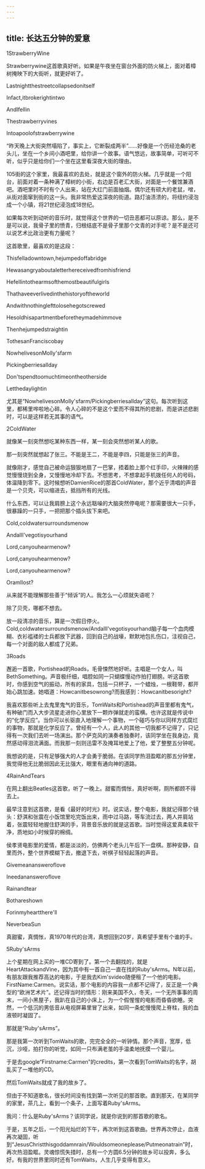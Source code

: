 ```yaml
---
---
---
```

title: 长达五分钟的爱意
---




1StrawberryWine


Strawberrywine这首歌真好听。如果是午夜坐在窗台外面的防火梯上，面对着樟树掩映下的大街听，就更好听了。


Lastnightthestreetcollapsedonitself

Infact,itbrokerightintwo

AndIfellin

Thestrawberryvines

Intoapoolofstrawberrywine




“昨天晚上大街突然塌陷了，事实上，它断裂成两半”……好像是一个历经沧桑的老头儿，坐在一个乡间小酒吧里，给你讲一个故事。语气悠远，故事简单，可听可不听，似乎只是给你们一个坐在这里看深夜大街的理由。

105街的这个家里，我最喜欢的去处，就是这个窗外的防火梯。几乎就是一个阳台，前面对着一条种满了樟树的小街，右边是百老汇大街，对面是一个餐馆兼酒吧。酒吧里时不时有个人出来，站在大红门前面抽烟。偶尔还有硕大的老鼠，噌，从街对面窜到街的这一头。我非常热爱这深夜的街道。路灯油渍溃的，将纽约浸泡成一个小镇，将21世纪浸泡成18世纪。

如果每次听到动听的音乐时，就觉得这个世界的一切丑恶都可以原谅。那么，是不是可以说，我骨子里的愤青，归根结底不是骨子里那个文青的对手呢？是不是还可以说艺术比政治更有力量呢？

这首歌里，最喜欢的是这段：




Thisfelladowntown,hejumpedoffabridge

Hewasangryaboutaletterhereceivedfromhisfriend

Hefellintothearmsofthemostbeautifulgirls

Thathaveeverlivedinthehistoryoftheworld

Andwithnothinglefttolosehegotscrewed

Hesoldhisapartmentbeforetheymadehimmove

Thenhejumpedstraightin

TothesanFranciscobay

NowhelivesonMolly'sfarm

Pickingberriesallday

Don'tspendtoomuchtimeontheotherside

Letthedaylightin




尤其是“NowhelivesonMolly'sfarm/Pickingberriesallday”这句。每次听到这里，都稀里哗啦地心碎。令人心碎的不是这个爱而不得其所的悲剧，而是讲述悲剧时，可以是这样若无其事的语气。





2ColdWater


就像某一刻突然想吃某种东西一样，某一刻会突然想听某人的歌。

那一刻突然就想起了张三。不能是王二，不能是李四，只能是张三的声音。

就像刚才，感觉自己被命运狠狠地扇了一巴掌，捂着脸上那个红手印，火辣辣的感觉慢慢烧到全身，又慢慢地冷却下去。不想思考，不想拿起手机拨任何人的号码，体温降到零下。这时候想听DamienRice的那首ColdWater，那个近乎清唱的声音是一个贝壳，可以缩进去，抵挡所有的光线。

什么东西，可以让我肩膀上这个永远聒噪的大脑突然停电呢？那需要很大一只手，很暴躁的一只手，一把把那个插头拔下来吧。


Cold,coldwatersurroundsmenow

AndallI'vegotisyourhand

Lord,canyouhearmenow?

Lord,canyouhearmenow?

Lord,canyouhearmenow?

OramIlost?




从来就不能理解那些善于“倾诉”的人。我怎么一心烦就失语呢？

除了贝壳，哪都不想去。

放一段清凉的音乐，算是一次假日停火。Cold,coldwatersurroundsmenow/AndallI'vegotisyourhand脑子每一个血肉模糊、衣衫褴褛的士兵都放下武器，回到自己的战壕，默默地包扎伤口，注视自己，每一个对面的敌人都成了兄弟。





3Roads


邂逅一首歌，Portishead的Roads，毛骨悚然地好听。主唱是一个女人，叫BethSomething。声音极纤细，唱腔如同一只蝴蝶慢动作拍打翅膀。听这首歌时，你感到空气的振动，所有的家具，包括一只杯子，一个蜡烛，一根鞋带，都开始心跳加速。她唱道：Howcanitbesowrong?而我感到：Howcanitbesoright?

我喜欢那些听上去鬼里鬼气的音乐，TomWaits和Portishead的声音里都有鬼气，有种破门而入大步流星走进你心里放下一颗炸弹就走的蛮横。也许这就是传说中的“化学反应”。当你可以长驱直入地理解一个事物，一个碰巧与你以同样方式腐烂的事物，那就是化学反应了。曾经有一个人，此人的其他一切我都不记得了，只记得有一次我们去听一场演出。那个萨克风的演奏者独奏时，该同学坐在我身边，竟然感动得泪流满面。而我那一刻则迅雷不及掩耳地爱上了他，爱了整整五分钟呢。

我想说的是，只有足够强大的人才会勇于脆弱。在该同学热泪盈眶的那五分钟里，我觉得他无比脆弱因此无比强大，眼里有通向神的道路。





4RainAndTears


在网上翻出Beatles这首歌，听了一晚上。甜蜜而惆怅，真好听啊，厕所都顾不得去上。

最早注意到这首歌，是看《最好的时光》时。说实话，整个电影，我就记得那个镜头：舒淇和张震在小饭馆里吃完饭出来，雨中过马路，等车流过去，两人并肩站着，张震轻轻地握住舒淇的手，背景音乐放的就是这首歌。当时觉得这爱真柔软干净，质地如小时候穿的棉绸。

侯孝贤电影里的爱情，都是淡淡的，仿佛两个老头儿午后下一盘棋。那种安静，自里而外，整个世界模糊下去，撤退下去，听棋子轻轻起落的声音。


Givemeanansweroflove

Ineedanansweroflove

Rainandtear

Bothareshown

Forinmyheartthere'll

NeverbeaSun




真甜蜜，真惆怅，真1970年代的台湾，真想回到20岁，真希望手里有个谁的手。





5Ruby'sArms


上个星期在网上买的一堆CD寄到了。第一个去翻找的，就是HeartAttackandVine，因为其中有一首自己一直在找的Ruby'sArms。N年以前，有朋友跟我推荐高达的电影，于是我去Kim'svideo随便租了一个他的电影。FirstName:Carmen。说实话，那个电影的内容我一点都不记得了，反正是一个典型的“欧洲艺术片”。还记得当时的情形：刚来美国不久，冬天，一个无所事事的周末，一间小黑屋子，我趴在自己的小床上，为一个假惺惺的电影而昏昏欲睡。突然，一个低沉的男低音从电视屏幕里冒了出来，如同一条蛇慢慢爬上脊柱，我的血液顿时凝固了。

那就是“Ruby'sArms”。

那是我第一次听到TomWaits的歌，完完全全的一听钟情。那个声音，宽厚，低沉，沙哑，拍打你的听觉，如同一只布满老茧的手温柔地抚摸一个婴儿。

于是去google“Firstname:Carmen”的credits，第一次看到TomWaits的名字，胡乱买了一堆他的CD。

然后TomWaits就成了我的故乡了。

但由于不知道歌名，很长时间没有找到第一次听见的那首歌。直到那天，在某同学的家里，茶几上，看到一个条子，上面写着Ruby'sArms。

我问：什么是Ruby'sArms？该同学说，就是你说到的那首歌的歌名。

于是，五年之后，一个阳光灿烂的下午，再次听到这首歌曲。世界再次停止，血液再次凝固，听到“JesusChristthisgoddamnrain/Wouldsomeoneplease/Putmeonatrain”时，再次热泪盈眶。灵魂惊慌失措时，总有一个方圆6.5分钟的故乡可以投奔，多么好。有我的世界里同时还有TomWaits，人生几乎变得有意义。
